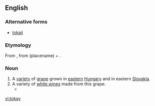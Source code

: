 {{see|tokaý}}
==English==

===Alternative forms===
*[[tokaji]]

===Etymology===
From {{etyl|hu}} {{term|tokaji||of Tokay|lang=hu}}, from  {{term|Tokaj|lang=hu}} (placename) + {{term|-i|lang=hu||originating from}}.

===Noun===
{{en-noun}}

# A [[variety]] of [[grape]] grown in [[eastern]] [[Hungary]] and in eastern [[Slovakia]].
# A variety of [[white wine]]s made from this grape.
#*{{quote-news|year=2009|date=February 25|author=Eric Asimov|title=Asian Fusion, via the Wine List|work=New York Times|url=http://www.nytimes.com/2009/02/25/dining/25pour.html
|passage=It was made from the furmint grape, which is better known in Hungary’s lusciously sweet '''tokays''', but this was delicate, floral and just right with a tart chicken curry dish.}}

[[vi:tokay]]